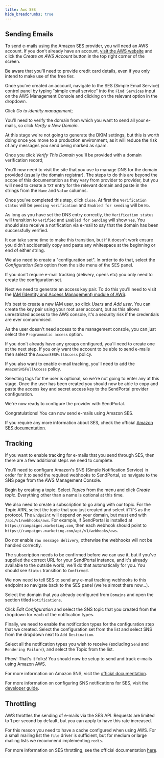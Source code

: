 ```yaml
---
title: Aws SES
hide_breadcrumbs: true
---
```



## Sending Emails

To send e-mails using the Amazon SES provider, you will need an AWS account. If you don't already have an account, [visit the AWS website](https://aws.amazon.com/) and click the _Create an AWS Account_ button in the top right corner of the screen.



Be aware that you'll need to provide credit card details, even if you only intend to make use of the free tier.

Once you've created an account, navigate to the SES (Simple Email Service) control panel by typing "simple email service" into the `Find Services` input on the AWS Management Console and clicking on the relevant option in the dropdown.



Click _Go to identity management_;



You'll need to verify the domain from which you want to send all your e-mails, so click _Verify a New Domain_.



At this stage we're not going to generate the DKIM settings, but this is worth doing once you move to a production environment, as it will reduce the risk of any messages you send being marked as spam.



Once you click _Verify This Domain_ you'll be provided with a domain verification record;



You'll now need to visit the site that you use to manage DNS for the domain provided (usually the domain registrar). The steps to do this are beyond the scope of this documentation as they vary from provider to provider, but you will need to create a `TXT` entry for the relevant domain and paste in the strings from the `Name` and `Value` columns.

Once you've completed this step, click `Close`. At first the `Verification status` will be `pending verification` and `Enabled for sending` will be `No`.



As long as you have set the DNS entry correctly, the `Verification status` will transition to `verified` and `Enabled for Sending` will show `Yes`. You should also receive a notification via e-mail to say that the domain has been successfully verified.



It can take some time to make this transition, but if it doesn't work ensure you didn't accidentally copy and paste any whitespace at the beginning or end of either string.

We also need to create a "configuration set". In order to do that, select the _Configuration Sets_ option from the side menu of the SES panel.



If you don't require e-mail tracking (delivery, opens etc) you only need to create the configuration set.



Next we need to generate an access key pair. To do this you'll need to visit the [IAM (Identity and Access Management) module of AWS](https://console.aws.amazon.com/iam/home?#/home).

It's best to create a new IAM user, so click _Users_ and _Add user_. You can create the key pair using your root user account, but as this allows unrestricted access to the AWS console, it's a security risk if the credentials are ever compromised.

As the user doesn't need access to the management console, you can just select the `Programmatic access` option.



If you don't already have any groups configured, you'll need to create one at the next step. If you only want the account to be able to send e-mails then select the `AmazonSESFullAccess` policy.



If you also want to enable e-mail tracking, you'll need to add the `AmazonSNSFullAccess` policy.



Selecting tags for the user is optional, so we're not going to enter any at this stage. Once the user has been created you should now be able to copy and paste the access key and secret access key to the SendPortal provider configuration.



We're now ready to configure the provider with SendPortal.



Congratulations! You can now send e-mails using Amazon SES.

If you require any more information about SES, check the official [Amazon SES documentation](https://docs.aws.amazon.com/ses/index.html).

## Tracking

If you want to enable tracking for e-mails that you send through SES, then there are a few additional steps we need to complete.

You'll need to configure Amazon's SNS (Simple Notification Service) in order for it to send the required webhooks to SendPortal, so navigate to the SNS page from the AWS Management Console.

Begin by creating a topic. Select _Topics_ from the menu and click _Create topic_. Everything other than a name is optional at this time.



We also need to create a subscription to go along with our topic. For the Topic ARN, select the topic that you just created and select `HTTPS` as the protocol. The `Endpoint` will depend on your domain, but must end with `/api/v1/webhooks/aws`. For example, if SendPortal is installed at `https://campaigns.marketing.com`, then each webhook should point to `https://campaigns.marketing.com/api/v1/webhooks/aws`.

Do _not_ enable `raw message delivery`, otherwise the webhooks will not be handled correctly.



The subscription needs to be confirmed before we can use it, but if you've supplied the correct URL for your SendPortal instance, and it's already available to the outside world, we'll do that automatically for you. You should see `Status` transition to `Confirmed`.



We now need to tell SES to send any e-mail tracking webhooks to this endpoint so navigate back to the SES panel (we're almost there now...).

Select the domain that you already configured from `Domains` and open the section titled `Notifications`.



Click _Edit Configuration_ and select the SNS topic that you created from the dropdown for each of the notification types.



Finally, we need to enable the notification types for the configuration step that we created. Select the configuration set from the list and select SNS from the dropdown next to `Add Destination`.



Select all the notification types you wish to receive (excluding `Send` and `Rendering Failure`), and select the Topic from the list.



Phew! That's it folks! You should now be setup to send and track e-mails using Amazon AWS.



For more information on Amazon SNS, visit the [official documentation](https://docs.aws.amazon.com/sns/latest/dg/sns-getting-started.html).

For more information on configuring SNS notifications for SES, visit the [developer guide](https://docs.aws.amazon.com/ses/latest/DeveloperGuide/configure-sns-notifications.html).

## Throttling

AWS throttles the sending of e-mails via the SES API. Requests are limited to 1 per second by default, but you can apply to have this rate increased.

For this reason you need to have a cache configured when using AWS. For a small mailing list the `file` driver is sufficient, but for medium or large mailing lists we recommend implementing `redis`.

For more information on SES throttling, see the official documentation [here](https://docs.aws.amazon.com/ses/latest/DeveloperGuide/manage-sending-quotas.html?icmpid=docs_ses_console).